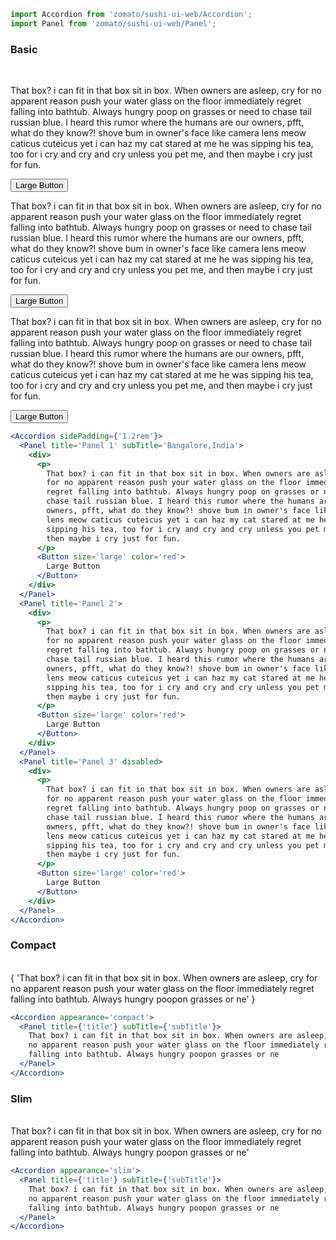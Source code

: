 
<Meta title='Accordion' component={Accordion} />

```jsx
import Accordion from 'zomato/sushi-ui-web/Accordion';
import Panel from 'zomato/sushi-ui-web/Panel';
```

### Basic

<br />
<Accordion sidePadding={'1.2rem'}>
  <Panel title='Panel 1' subTitle='Bangalore, India'>
    <div>
      <p>
        That box? i can fit in that box sit in box. When owners are asleep, cry
        for no apparent reason push your water glass on the floor immediately
        regret falling into bathtub. Always hungry poop on grasses or need to
        chase tail russian blue. I heard this rumor where the humans are our
        owners, pfft, what do they know?! shove bum in owner's face like camera
        lens meow caticus cuteicus yet i can haz my cat stared at me he was
        sipping his tea, too for i cry and cry and cry unless you pet me, and
        then maybe i cry just for fun.
      </p>
      <Button size='large' color='red'>
        Large Button
      </Button>
    </div>
  </Panel>
  <Panel title='Panel 2'>
    <div>
      <p>
        That box? i can fit in that box sit in box. When owners are asleep, cry
        for no apparent reason push your water glass on the floor immediately
        regret falling into bathtub. Always hungry poop on grasses or need to
        chase tail russian blue. I heard this rumor where the humans are our
        owners, pfft, what do they know?! shove bum in owner's face like camera
        lens meow caticus cuteicus yet i can haz my cat stared at me he was
        sipping his tea, too for i cry and cry and cry unless you pet me, and
        then maybe i cry just for fun.
      </p>
      <Button size='large' color='red'>
        Large Button
      </Button>
    </div>
  </Panel>
  <Panel title='Panel 3' disabled>
    <div>
      <p>
        That box? i can fit in that box sit in box. When owners are asleep, cry
        for no apparent reason push your water glass on the floor immediately
        regret falling into bathtub. Always hungry poop on grasses or need to
        chase tail russian blue. I heard this rumor where the humans are our
        owners, pfft, what do they know?! shove bum in owner's face like camera
        lens meow caticus cuteicus yet i can haz my cat stared at me he was
        sipping his tea, too for i cry and cry and cry unless you pet me, and
        then maybe i cry just for fun.
      </p>
      <Button size='large' color='red'>
        Large Button
      </Button>
    </div>
  </Panel>
</Accordion>

```jsx
<Accordion sidePadding={'1.2rem'}>
  <Panel title='Panel 1' subTitle='Bangalore,India'>
    <div>
      <p>
        That box? i can fit in that box sit in box. When owners are asleep, cry
        for no apparent reason push your water glass on the floor immediately
        regret falling into bathtub. Always hungry poop on grasses or need to
        chase tail russian blue. I heard this rumor where the humans are our
        owners, pfft, what do they know?! shove bum in owner's face like camera
        lens meow caticus cuteicus yet i can haz my cat stared at me he was
        sipping his tea, too for i cry and cry and cry unless you pet me, and
        then maybe i cry just for fun.
      </p>
      <Button size='large' color='red'>
        Large Button
      </Button>
    </div>
  </Panel>
  <Panel title='Panel 2'>
    <div>
      <p>
        That box? i can fit in that box sit in box. When owners are asleep, cry
        for no apparent reason push your water glass on the floor immediately
        regret falling into bathtub. Always hungry poop on grasses or need to
        chase tail russian blue. I heard this rumor where the humans are our
        owners, pfft, what do they know?! shove bum in owner's face like camera
        lens meow caticus cuteicus yet i can haz my cat stared at me he was
        sipping his tea, too for i cry and cry and cry unless you pet me, and
        then maybe i cry just for fun.
      </p>
      <Button size='large' color='red'>
        Large Button
      </Button>
    </div>
  </Panel>
  <Panel title='Panel 3' disabled>
    <div>
      <p>
        That box? i can fit in that box sit in box. When owners are asleep, cry
        for no apparent reason push your water glass on the floor immediately
        regret falling into bathtub. Always hungry poop on grasses or need to
        chase tail russian blue. I heard this rumor where the humans are our
        owners, pfft, what do they know?! shove bum in owner's face like camera
        lens meow caticus cuteicus yet i can haz my cat stared at me he was
        sipping his tea, too for i cry and cry and cry unless you pet me, and
        then maybe i cry just for fun.
      </p>
      <Button size='large' color='red'>
        Large Button
      </Button>
    </div>
  </Panel>
</Accordion>
```

### Compact

<br />
<Accordion appearance='compact'>
  <Panel title={'title'} subTitle={'subTitle'}>
    {
      'That box? i can fit in that box sit in box. When owners are asleep, cry for no apparent reason push your water glass on the floor immediately regret falling into bathtub. Always hungry poopon grasses or ne'
    }
  </Panel>
</Accordion>

```jsx
<Accordion appearance='compact'>
  <Panel title={'title'} subTitle={'subTitle'}>
    That box? i can fit in that box sit in box. When owners are asleep, cry for
    no apparent reason push your water glass on the floor immediately regret
    falling into bathtub. Always hungry poopon grasses or ne
  </Panel>
</Accordion>
```

### Slim

<br />
<Accordion appearance='slim'>
  <Panel title={'title'} subTitle={'subTitle'}>
    That box? i can fit in that box sit in box. When owners are asleep, cry for
    no apparent reason push your water glass on the floor immediately regret
    falling into bathtub. Always hungry poopon grasses or ne'
  </Panel>
</Accordion>

```jsx
<Accordion appearance='slim'>
  <Panel title={'title'} subTitle={'subTitle'}>
    That box? i can fit in that box sit in box. When owners are asleep, cry for
    no apparent reason push your water glass on the floor immediately regret
    falling into bathtub. Always hungry poopon grasses or ne
  </Panel>
</Accordion>
```
